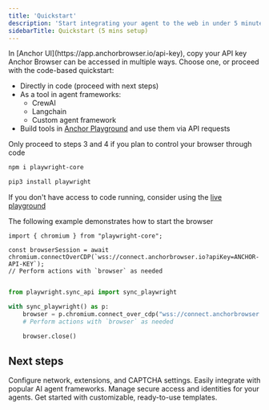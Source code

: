 ```yaml
---
title: 'Quickstart'
description: 'Start integrating your agent to the web in under 5 minutes'
sidebarTitle: Quickstart (5 mins setup)
---
```


<Steps>
<Step title="Fetch API Key">
In [Anchor UI](https://app.anchorbrowser.io/api-key), copy your API key
</Step>

<Step title="Choose how to control your browser">
Anchor Browser can be accessed in multiple ways. Choose one, or proceed with the code-based quickstart:

- Directly in code (proceed with next steps)
- As a tool in agent frameworks:
  - CrewAI
  - Langchain
  - Custom agent framework
- Build tools in [Anchor Playground](https://app.anchorbrowser.io/playground) and use them via API requests

<Warning>Only proceed to steps 3 and 4 if you plan to control your browser through code</Warning>

</Step>
<Step title="Install playwright">

<CodeGroup>

```bash node.js
npm i playwright-core
```

```bash python
pip3 install playwright
```

</CodeGroup>
</Step>
<Step title="Run sample code">

If you don't have access to code running, consider using the [live playground](https://app.anchorbrowser.io/playground)

The following example demonstrates how to start the browser

<CodeGroup>

```tsx node.js
import { chromium } from "playwright-core";

const browserSession = await chromium.connectOverCDP(`wss://connect.anchorbrowser.io?apiKey=ANCHOR-API-KEY`);
// Perform actions with `browser` as needed

```

```python python

from playwright.sync_api import sync_playwright

with sync_playwright() as p:
    browser = p.chromium.connect_over_cdp("wss://connect.anchorbrowser.io?apiKey=ANCHOR-API-KEY")
    # Perform actions with `browser` as needed

    browser.close()

```

</CodeGroup>
</Step>

</Steps>

## Next steps

<CardGroup cols={2}>
  <Card
    title="Conifgure browser"
    icon="screwdriver-wrench"
    href="/essentials/tool-building"
  >
    Configure network, extensions, and CAPTCHA settings.
  </Card>
  <Card
    title="Connect to AI Agent Frameworks"
    icon="palette"
    href="/agent-frameworks/connect-to-agent-frameworks"
  >
    Easily integrate with popular AI agent frameworks.
  </Card>
  <Card
    title="Authentication and Identities"
    icon="fingerprint"
    href="/essentials/authentication-and-identity"
  >
    Manage secure access and identities for your agents.
  </Card>
  <Card
    title="Pre-made Tool Templates"
    icon="palette"
    href="https://github.com/anchorforge/templates"
  >
    Get started with customizable, ready-to-use templates.
  </Card>
</CardGroup>
